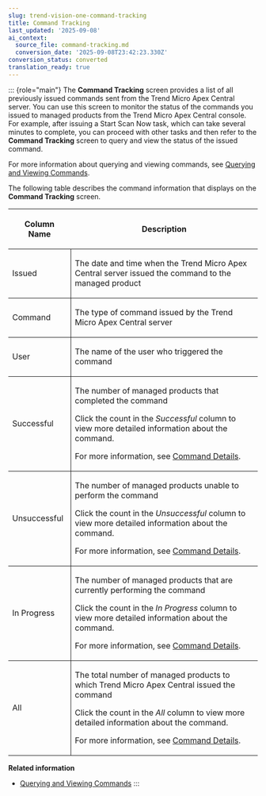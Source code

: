 ```yaml
---
slug: trend-vision-one-command-tracking
title: Command Tracking
last_updated: '2025-09-08'
ai_context:
  source_file: command-tracking.md
  conversion_date: '2025-09-08T23:42:23.330Z'
conversion_status: converted
translation_ready: true
---
```


::: {role="main"}
The **Command Tracking** screen provides a list of all previously issued commands sent from the Trend Micro Apex Central server. You can use this screen to monitor the status of the commands you issued to managed products from the Trend Micro Apex Central console. For example, after issuing a Start Scan Now task, which can take several minutes to complete, you can proceed with other tasks and then refer to the **Command Tracking** screen to query and view the status of the issued command.

For more information about querying and viewing commands, see [Querying and Viewing Commands](querying-viewing-commands.mdx).

The following table describes the command information that displays on the **Command Tracking** screen.

<table>
<colgroup>
<col style="width: 25%" />
<col style="width: 75%" />
</colgroup>
<thead>
<tr>
<th><p>Column Name</p></th>
<th><p>Description</p></th>
</tr>
</thead>
<tbody>
<tr>
<td style="border-bottom-width: 1px; border-bottom-style: solid; border-right-width: 1px; border-right-style: solid"><p>Issued</p></td>
<td style="border-bottom-width: 1px; border-bottom-style: solid"><p>The date and time when the Trend Micro Apex Central server issued the command to the managed product</p></td>
</tr>
<tr>
<td style="border-bottom-width: 1px; border-bottom-style: solid; border-right-width: 1px; border-right-style: solid"><p>Command</p></td>
<td style="border-bottom-width: 1px; border-bottom-style: solid"><p>The type of command issued by the Trend Micro Apex Central server</p></td>
</tr>
<tr>
<td style="border-bottom-width: 1px; border-bottom-style: solid; border-right-width: 1px; border-right-style: solid"><p>User</p></td>
<td style="border-bottom-width: 1px; border-bottom-style: solid"><p>The name of the user who triggered the command</p></td>
</tr>
<tr>
<td style="border-bottom-width: 1px; border-bottom-style: solid; border-right-width: 1px; border-right-style: solid"><p>Successful</p></td>
<td style="border-bottom-width: 1px; border-bottom-style: solid"><p>The number of managed products that completed the command</p>
<p>Click the count in the <em>Successful</em> column to view more detailed information about the command.</p>
<p>For more information, see <a href="trend-vision-one-command-details">Command Details</a>.</p></td>
</tr>
<tr>
<td style="border-bottom-width: 1px; border-bottom-style: solid; border-right-width: 1px; border-right-style: solid"><p>Unsuccessful</p></td>
<td style="border-bottom-width: 1px; border-bottom-style: solid"><p>The number of managed products unable to perform the command</p>
<p>Click the count in the <em>Unsuccessful</em> column to view more detailed information about the command.</p>
<p>For more information, see <a href="trend-vision-one-command-details">Command Details</a>.</p></td>
</tr>
<tr>
<td style="border-bottom-width: 1px; border-bottom-style: solid; border-right-width: 1px; border-right-style: solid"><p>In Progress</p></td>
<td style="border-bottom-width: 1px; border-bottom-style: solid"><p>The number of managed products that are currently performing the command</p>
<p>Click the count in the <em>In Progress</em> column to view more detailed information about the command.</p>
<p>For more information, see <a href="trend-vision-one-command-details">Command Details</a>.</p></td>
</tr>
<tr>
<td style="border-right-width: 1px; border-right-style: solid"><p>All</p></td>
<td><p>The total number of managed products to which Trend Micro Apex Central issued the command</p>
<p>Click the count in the <em>All</em> column to view more detailed information about the command.</p>
<p>For more information, see <a href="trend-vision-one-command-details">Command Details</a>.</p></td>
</tr>
</tbody>
</table>

**Related information**

- [Querying and Viewing Commands](querying-viewing-commands.mdx)
:::
